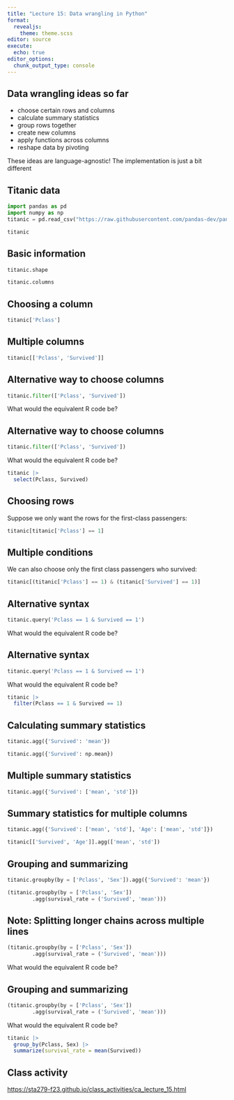 ```yaml
---
title: "Lecture 15: Data wrangling in Python"
format: 
  revealjs:
    theme: theme.scss
editor: source
execute: 
  echo: true
editor_options: 
  chunk_output_type: console
---
```


## Data wrangling ideas so far

* choose certain rows and columns
* calculate summary statistics
* group rows together
* create new columns
* apply functions across columns
* reshape data by pivoting

These ideas are language-agnostic! The implementation is just a bit different

## Titanic data

```python
import pandas as pd
import numpy as np
titanic = pd.read_csv("https://raw.githubusercontent.com/pandas-dev/pandas/main/doc/data/titanic.csv")

titanic
```

## Basic information

```python
titanic.shape
```

```python
titanic.columns
```

## Choosing a column

```python
titanic['Pclass']
```

## Multiple columns

```python
titanic[['Pclass', 'Survived']]
```

## Alternative way to choose columns

```python
titanic.filter(['Pclass', 'Survived'])
```

What would the equivalent R code be?

## Alternative way to choose columns

```python
titanic.filter(['Pclass', 'Survived'])
```

What would the equivalent R code be?

```r
titanic |>
  select(Pclass, Survived)
```

## Choosing rows

Suppose we only want the rows for the first-class passengers:

```python
titanic[titanic['Pclass'] == 1]
```

## Multiple conditions

We can also choose only the first class passengers who survived:

```python
titanic[(titanic['Pclass'] == 1) & (titanic['Survived'] == 1)]
```

## Alternative syntax

```python
titanic.query('Pclass == 1 & Survived == 1')
```

What would the equivalent R code be?

## Alternative syntax

```python
titanic.query('Pclass == 1 & Survived == 1')
```

What would the equivalent R code be?

```r
titanic |>
  filter(Pclass == 1 & Survived == 1)
```

## Calculating summary statistics

```python
titanic.agg({'Survived': 'mean'})

titanic.agg({'Survived': np.mean})
```

## Multiple summary statistics

```python
titanic.agg({'Survived': ['mean', 'std']})
```

## Summary statistics for multiple columns

```python
titanic.agg({'Survived': ['mean', 'std'], 'Age': ['mean', 'std']})
```

```python
titanic[['Survived', 'Age']].agg(['mean', 'std'])
```

## Grouping and summarizing

```python
titanic.groupby(by = ['Pclass', 'Sex']).agg({'Survived': 'mean'})
```

```python
(titanic.groupby(by = ['Pclass', 'Sex'])
        .agg(survival_rate = ('Survived', 'mean')))
```

## Note: Splitting longer chains across multiple lines

```python
(titanic.groupby(by = ['Pclass', 'Sex'])
        .agg(survival_rate = ('Survived', 'mean')))
```

What would the equivalent R code be?

## Grouping and summarizing

```python
(titanic.groupby(by = ['Pclass', 'Sex'])
        .agg(survival_rate = ('Survived', 'mean')))
```

What would the equivalent R code be?

```r
titanic |> 
  group_by(Pclass, Sex) |> 
  summarize(survival_rate = mean(Survived))
```


## Class activity

[https://sta279-f23.github.io/class_activities/ca_lecture_15.html](https://sta279-f23.github.io/class_activities/ca_lecture_15.html)

